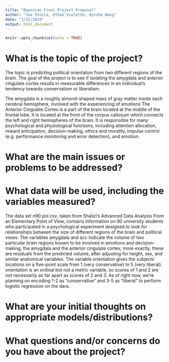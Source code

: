 ```yaml
---
title: "Bayesian Final Project Proposal"
author: "Joe Stoica, Ethan Violette, Qinzhe Wang"
date: "3/31/2019"
output: html_document
---
```


```r
knitr::opts_chunk$set(echo = TRUE)
```

# What is the topic of the project?

The topic is predicting political orientation from two different regions of the brain. The goal of the project is to see if isolating the amygdala and anterior cingulate cortex results in measurable differences in an individual's tendency towards conservatism or liberalism.

The amygdala is a roughly almond-shaped mass of gray matter inside each cerebral hemisphere, involved with the experiencing of emotions The Anterior Cingulate Cortex is a part of the brain located at the middle of the frontal lobe. It is located at the front of the corpus callosum which connects the left and right hemispheres of the brain. It is responsible for many psychological and physiological functions, including attention allocation, reward anticipation, decision-making, ethics and morality, impulse control (e.g. performance monitoring and error detection), and emotion. 

# What are the main issues or problems to be addressed?

# What data will be used, including the variables measured? 

The data set n90 pol.csv, taken from Shalizi's Advanced Data Analysis From an Elementary Point of View, contains information on 90 university students who participated in a psychological experiment designed to look for relationships between the size of different regions of the brain and political views. The variables amygdala and acc indicate the volume of two particular brain regions known to be involved in emotions and decision-making, the amygdala and the anterior cingulate cortex; more exactly, these are residuals from the predicted volume, after adjusting for height, sex, and similar anatomical variables. The variable orientation gives the subjects’ locations on a five-point scale from 1 (very conservative) to 5 (very liberal). orientation is an ordinal but not a metric variable, so scores of 1 and 2 are not necessarily as far apart as scores of 2 and 3. As of right now, we're planning on encoding 1-2 as "conservative" and 3-5 as "liberal" to perform logistic regression on the dara. 

# What are your initial thoughts on appropriate models/distributions?

# What questions and/or concerns do you have about the project?
